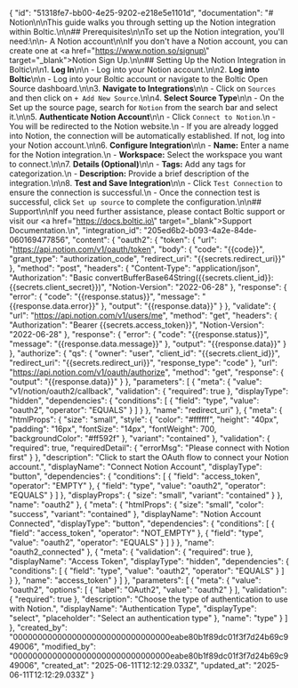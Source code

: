 {
    "id": "51318fe7-bb00-4e25-9202-e218e5e1101d",
    "documentation": "# Notion\n\nThis guide walks you through setting up the Notion integration within Boltic.\n\n## Prerequisites\n\nTo set up the Notion integration, you'll need:\n\n- A Notion account\n\nIf you don't have a Notion account, you can create one at <a href=\"https://www.notion.so/signup\" target=\"_blank\">Notion Sign Up</a>.\n\n## Setting Up the Notion Integration in Boltic\n\n1. **Log In**\n\n   - Log into your Notion account.\n\n2. **Log into Boltic**\n\n   - Log into your Boltic account or navigate to the Boltic Open Source dashboard.\n\n3. **Navigate to Integrations**\n\n   - Click on `Sources` and then click on `+ Add New Source`.\n\n4. **Select Source Type**\n\n   - On the Set up the source page, search for `Notion` from the search bar and select it.\n\n5. **Authenticate Notion Account**\n\n   - Click `Connect to Notion`.\n   - You will be redirected to the Notion website.\n   - If you are already logged into Notion, the connection will be automatically established. If not, log into your Notion account.\n\n6. **Configure Integration**\n\n   - **Name:** Enter a name for the Notion integration.\n   - **Workspace:** Select the workspace you want to connect.\n\n7. **Details (Optional)**\n\n   - **Tags:** Add any tags for categorization.\n   - **Description:** Provide a brief description of the integration.\n\n8. **Test and Save Integration**\n\n   - Click `Test Connection` to ensure the connection is successful.\n   - Once the connection test is successful, click `Set up source` to complete the configuration.\n\n## Support\n\nIf you need further assistance, please contact Boltic support or visit our <a href=\"https://docs.boltic.io\" target=\"_blank\">Support Documentation</a>.\n",
    "integration_id": "205ed6b2-b093-4a2e-84de-060169477856",
    "content": {
        "oauth2": {
            "token": {
                "url": "https://api.notion.com/v1/oauth/token",
                "body": {
                    "code": "{{code}}",
                    "grant_type": "authorization_code",
                    "redirect_uri": "{{secrets.redirect_uri}}"
                },
                "method": "post",
                "headers": {
                    "Content-Type": "application/json",
                    "Authorization": "Basic convertBufferBase64String({{secrets.client_id}}:{{secrets.client_secret}})",
                    "Notion-Version": "2022-06-28"
                },
                "response": {
                    "error": {
                        "code": "{{response.status}}",
                        "message": "{{response.data.error}}"
                    },
                    "output": "{{response.data}}"
                }
            },
            "validate": {
                "url": "https://api.notion.com/v1/users/me",
                "method": "get",
                "headers": {
                    "Authorization": "Bearer {{secrets.access_token}}",
                    "Notion-Version": "2022-06-28"
                },
                "response": {
                    "error": {
                        "code": "{{response.status}}",
                        "message": "{{response.data.message}}"
                    },
                    "output": "{{response.data}}"
                }
            },
            "authorize": {
                "qs": {
                    "owner": "user",
                    "client_id": "{{secrets.client_id}}",
                    "redirect_uri": "{{secrets.redirect_uri}}",
                    "response_type": "code"
                },
                "url": "https://api.notion.com/v1/oauth/authorize",
                "method": "get",
                "response": {
                    "output": "{{response.data}}"
                }
            },
            "parameters": [
                {
                    "meta": {
                        "value": "v1/notion/oauth2/callback",
                        "validation": {
                            "required": true
                        },
                        "displayType": "hidden",
                        "dependencies": {
                            "conditions": [
                                {
                                    "field": "type",
                                    "value": "oauth2",
                                    "operator": "EQUALS"
                                }
                            ]
                        }
                    },
                    "name": "redirect_uri"
                },
                {
                    "meta": {
                        "htmlProps": {
                            "size": "small",
                            "style": {
                                "color": "#ffffff",
                                "height": "40px",
                                "padding": "16px",
                                "fontSize": "14px",
                                "fontWeight": 700,
                                "backgroundColor": "#ff592f"
                            },
                            "variant": "contained"
                        },
                        "validation": {
                            "required": true,
                            "requiredDetail": {
                                "errorMsg": "Please connect with Notion first"
                            }
                        },
                        "description": "Click to start the OAuth flow to connect your Notion account.",
                        "displayName": "Connect Notion Account",
                        "displayType": "button",
                        "dependencies": {
                            "conditions": [
                                {
                                    "field": "access_token",
                                    "operator": "EMPTY"
                                },
                                {
                                    "field": "type",
                                    "value": "oauth2",
                                    "operator": "EQUALS"
                                }
                            ]
                        },
                        "displayProps": {
                            "size": "small",
                            "variant": "contained"
                        }
                    },
                    "name": "oauth2"
                },
                {
                    "meta": {
                        "htmlProps": {
                            "size": "small",
                            "color": "success",
                            "variant": "contained"
                        },
                        "displayName": "Notion Account Connected",
                        "displayType": "button",
                        "dependencies": {
                            "conditions": [
                                {
                                    "field": "access_token",
                                    "operator": "NOT_EMPTY"
                                },
                                {
                                    "field": "type",
                                    "value": "oauth2",
                                    "operator": "EQUALS"
                                }
                            ]
                        }
                    },
                    "name": "oauth2_connected"
                },
                {
                    "meta": {
                        "validation": {
                            "required": true
                        },
                        "displayName": "Access Token",
                        "displayType": "hidden",
                        "dependencies": {
                            "conditions": [
                                {
                                    "field": "type",
                                    "value": "oauth2",
                                    "operator": "EQUALS"
                                }
                            ]
                        }
                    },
                    "name": "access_token"
                }
            ]
        },
        "parameters": [
            {
                "meta": {
                    "value": "oauth2",
                    "options": [
                        {
                            "label": "OAuth2",
                            "value": "oauth2"
                        }
                    ],
                    "validation": {
                        "required": true
                    },
                    "description": "Choose the type of authentication to use with Notion.",
                    "displayName": "Authentication Type",
                    "displayType": "select",
                    "placeholder": "Select an authentication type"
                },
                "name": "type"
            }
        ]
    },
    "created_by": "00000000000000000000000000000000eabe80b1f89dc01f3f7d24b69c949006",
    "modified_by": "00000000000000000000000000000000eabe80b1f89dc01f3f7d24b69c949006",
    "created_at": "2025-06-11T12:12:29.033Z",
    "updated_at": "2025-06-11T12:12:29.033Z"
}